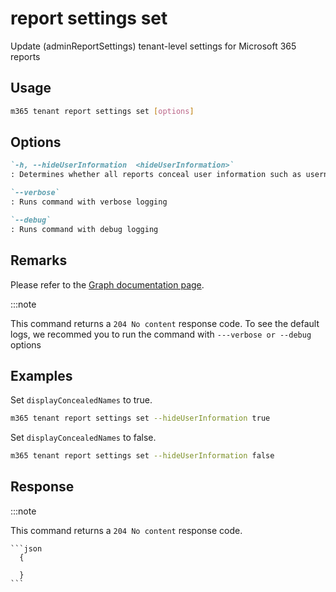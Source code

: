 
# report settings set

Update (adminReportSettings) tenant-level settings for Microsoft 365 reports

## Usage

```sh
m365 tenant report settings set [options]
```

## Options

```md definition-list
`-h, --hideUserInformation  <hideUserInformation>`
: Determines whether all reports conceal user information such as usernames, groups, and sites.  

`--verbose`
: Runs command with verbose logging

`--debug`
: Runs command with debug logging

```

<Global />

## Remarks

Please refer to the [Graph documentation page](https://learn.microsoft.com/en-in/graph/api/adminreportsettings-update?view=graph-rest-1.0&tabs=http).

:::note

This command returns a `204 No content` response code. To see the default logs, we recommed you to run the command with `---verbose or --debug` options

## Examples

Set `displayConcealedNames` to true. 

```sh
m365 tenant report settings set --hideUserInformation true
```

Set `displayConcealedNames` to false. 

```sh
m365 tenant report settings set --hideUserInformation false
```


## Response

:::note

This command returns a `204 No content` response code.

<Tabs>
  <TabItem value="JSON">

    ```json
      {
        
      }
    ```